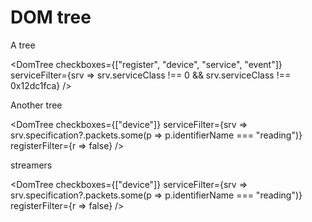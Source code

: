 
# DOM tree

A tree

<DomTree checkboxes={["register", "device", "service", "event"]} 
    serviceFilter={srv => srv.serviceClass !== 0 && srv.serviceClass !== 0x12dc1fca} 
    />


Another tree

<DomTree checkboxes={["device"]}
    serviceFilter={srv => srv.specification?.packets.some(p => p.identifierName === "reading")}
    registerFilter={r => false}
    />

streamers

<DomTree checkboxes={["device"]}
    serviceFilter={srv => srv.specification?.packets.some(p => p.identifierName === "reading")}
    registerFilter={r => false}
    />
